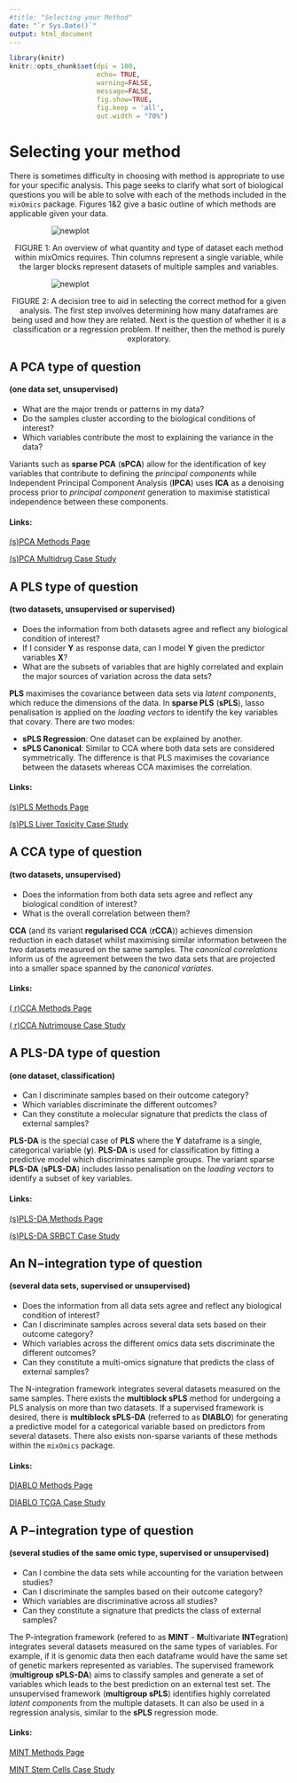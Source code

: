 ---
#title: "Selecting your Method"
date: "`r Sys.Date()`"
output: html_document
---

```{r global_options, include=FALSE}
library(knitr)
knitr::opts_chunk$set(dpi = 100, 
                      echo= TRUE, 
                      warning=FALSE, 
                      message=FALSE, 
                      fig.show=TRUE, 
                      fig.keep = 'all',
                      out.width = "70%") 
```

# Selecting your method

There is sometimes difficulty in choosing with method is appropriate to use for your specific analysis. This page seeks to clarify what sort of biological questions you will be able to solve with each of the methods included in the `mixOmics` package. Figures 1&2 give a basic outline of which methods are applicable given your data.

<img src="http://mixomics.org/wp-content/uploads/2021/12/Key-Concepts-Selecting_Your_Method.png" alt="newplot" style="max-width: 70%; display: block; margin: auto;"/>
<p style="text-align: center">FIGURE 1: An overview of what quantity and type of dataset each method within mixOmics requires. Thin columns represent a single variable, while the larger blocks represent datasets of multiple samples and variables.</p>

<img src="http://mixomics.org/wp-content/uploads/2021/12/Key-Concepts-Method-Decision-Tree.png" alt="newplot" style="max-width: 70%; display: block; margin: auto;"/>
<p style="text-align: center">FIGURE 2: A decision tree to aid in selecting the correct method for a given analysis. The first step involves determining how many dataframes are being used and how they are related. Next is the question of whether it is a classification or a regression problem. If neither, then the method is purely exploratory.</p>



## A PCA type of question 
#### (one data set, unsupervised)

- What are the major trends or patterns in my data? 
- Do the samples cluster according to the biological conditions of interest?
- Which variables contribute the most to explaining the variance in the data?

Variants such as **sparse PCA** (**sPCA**) allow for the identification of key variables that contribute to defining the *principal components* while Independent Principal Component Analysis (**IPCA**) uses **ICA** as a denoising process prior to *principal component* generation to maximise statistical independence between these components.

#### Links:
[(s)PCA Methods Page](http://mixomics.org/methods/spca/)

[(s)PCA Multidrug Case Study](http://mixomics.org/case-studies/spca-multidrug-case-study/)



## A PLS type of question 
#### (two datasets, unsupervised or supervised) 

- Does the information from both datasets agree and reflect any biological condition of interest? 
- If I consider **Y** as response data, can I model **Y** given the predictor variables **X**? 
- What are the subsets of variables that are highly correlated and explain the major sources of variation across the data sets?

**PLS** maximises the covariance between data sets via *latent components*, which reduce the dimensions of the data. In **sparse PLS** (**sPLS**), lasso penalisation is applied on the *loading vectors* to identify the key variables that covary. There are two modes:

- **sPLS Regression**: One dataset can be explained by another.
- **sPLS Canonical**: Similar to CCA where both data sets are considered symmetrically. The difference is that PLS maximises the covariance between the datasets whereas CCA maximises the correlation.

#### Links:
[(s)PLS Methods Page](http://mixomics.org/methods/spls/)

[(s)PLS Liver Toxicity Case Study](http://mixomics.org/case-studies/spls-liver-toxicity-case-study/)



## A CCA type of question 
#### (two datasets, unsupervised)
 
- Does the information from both data sets agree and reflect any biological condition of interest?
- What is the overall correlation between them?

**CCA** (and its variant **regularised CCA** (**rCCA**)) achieves dimension reduction in each dataset whilst maximising similar information between the two datasets measured on the same samples. The *canonical correlations* inform us of the agreement between the two data sets that are projected into a smaller space spanned by the *canonical variates*.

#### Links:
[( r)CCA Methods Page](http://mixomics.org/methods/rcca/)

[( r)CCA Nutrimouse Case Study](http://mixomics.org/case-studies/rcca-nutrimouse-case-study/)


## A PLS-DA type of question 
#### (one dataset, classification)

- Can I discriminate samples based on their outcome category? 
- Which variables discriminate the different outcomes? 
- Can they constitute a molecular signature that predicts the class of external samples?

**PLS-DA** is the special case of **PLS** where the **Y** dataframe is a single, categorical variable (**y**). **PLS-DA** is used for classification by fitting a predictive model which discriminates sample groups. The variant sparse **PLS-DA** (**sPLS-DA**) includes lasso penalisation on the *loading vectors* to identify a subset of key variables.

#### Links:
[(s)PLS-DA Methods Page](http://mixomics.org/methods/spls-da/)

[(s)PLS-DA SRBCT Case Study](http://mixomics.org/case-studies/splsda-srbct-case-study/)

## An N−integration type of question 
#### (several data sets, supervised or unsupervised)

- Does the information from all data sets agree and reflect any biological condition of interest?
- Can I discriminate samples across several data sets based on their outcome category? 
- Which variables across the different omics data sets discriminate the different outcomes?
- Can they constitute a multi-omics signature that predicts the class of external samples?

The N-integration framework integrates several datasets measured on the same samples. There exists the **multiblock sPLS** method for undergoing a PLS analysis on more than two datasets. If a supervised framework is desired, there is **multiblock sPLS-DA** (referred to as **DIABLO**) for generating a predictive model for a categorical variable based on predictors from several datasets. There also exists non-sparse variants of these methods within the `mixOmics` package. 

#### Links:
[DIABLO Methods Page](http://mixomics.org/mixdiablo/)

[DIABLO TCGA Case Study](http://mixomics.org/mixdiablo/diablo-tcga-case-study/)

## A P−integration type of question 
#### (several studies of the same omic type, supervised or unsupervised)

- Can I combine the data sets while accounting for the variation between studies? 
- Can I discriminate the samples based on their outcome category? 
- Which variables are discriminative across all studies? 
- Can they constitute a signature that predicts the class of external samples?

The P-integration framework (refered to as **MINT** - **M**ultivariate **INT**egration) integrates several datasets measured on the same types of variables. For example, if it is genomic data then each dataframe would have the same set of genetic markers represented as variables. The supervised framework (**multigroup sPLS-DA**) aims to classify samples and generate a set of variables which leads to the best prediction on an external test set. The unsupervised framework (**multigroup sPLS**) identifies highly correlated *latent components* from the multiple datasets. It can also be used in a regression analysis, similar to the **sPLS** regression mode.

#### Links:
[MINT Methods Page](http://mixomics.org/mixmint/)

[MINT Stem Cells Case Study](http://mixomics.org/mixmint/mint-stem-cells-case-study/)

